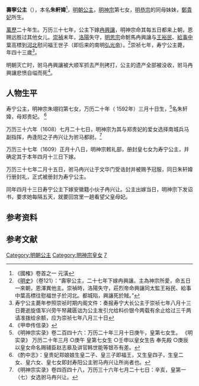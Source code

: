 {{for|元朝壽寧公主|寿宁公主 (元朝)}}
{{東亞女性歷史人物
| 名稱=寿宁公主
| 身份=[[明朝|明朝]]公主
| 畫像=
| 說明=
| 姓名=朱軒媁
| 封爵=[[公主|公主]]
| 位號=
| 封號=寿宁公主
| 出生年=万历二十年（1592年）三月庚午
| 逝世年=崇祯七年（1634年）八月十三日
| 諡號=
| 其他親屬=子：冉印孔<br>孫：冉崇儒
| 父親=[[明神宗|明神宗]]
| 同胞兄弟=[[朱常溆|朱常溆]]，[[明恭宗|明恭宗]]，[[朱常治|朱常治]]
| 同胞姊妹=[[云和公主|云和公主]]，[[灵丘公主|灵丘公主]]
| 母親=[[鄭貴妃|鄭貴妃]]
|}}
'''壽寧公主'''（{{bd|1592年||1634年}}），本名'''朱軒媁'''<ref name="c">《國榷》卷首之一 元潢</ref>，[[明朝|明朝]][[公主|公主]]，[[明神宗|明神宗]]第七女，[[明恭宗|明恭宗]]的同母妹妹，[[鄭貴妃|鄭貴妃]]所生。

[[萬歷|萬歷]]二十年生。万历三十七年，公主下嫁[[冉興讓|冉興讓]]，明神宗命其每五日都来上朝，恩赐远胜过其他女儿。[[崇禎|崇禎]]末年，[[洛陽|洛陽]]失守，[[明思宗|明思宗]]命駙馬冉興讓与[[王裕民|王裕民]]、[[給事中|給事中]]葉高標到[[河北|河北]]慰问福王世子（即后来的南明[[弘光帝|弘光帝]]）。<ref>《[[明史|明史]]》（卷121）：“壽寧公主，二十七年下嫁冉興讓。主為神宗所愛，命五日一來朝，恩澤異他主。崇禎時，洛陽失守，莊烈帝命興讓同太監王裕民、給事中葉高標往慰福世子於河北。都城陷，興讓死於賊。”</ref>崇祯七年，寿宁公主薨，年四十三歲<ref>寿宁公主薨年参照崇祯时期内阁文件：奏报寿宁大长公主于崇祯七年八月十三日薨逝旋值军兴旁午帑藏匮诎为公主发引允给料价银今两载有余止给过三千两请准拨给余额，应为崇祯七年八月三十日</ref>。

明朝灭亡时，驸马冉興讓被大顺军抓去严刑拷打，公主的遗产全部被没收，驸马冉興讓悲愤自缢而死<ref>《甲申传信录》</ref>。

==人物生平==

寿宁公主，明神宗朱翊钧第七女，万历二十年（ 1592年）三月十日生，<ref>《明神宗实录》卷二百四十六：万历二十年三月十日庚午，皇第七女生。 《明实录》 万历二十年三月 ○庚午 皇第七女生 ○壬申以皇女生告 奉先殿 ○庚辰以皇女命名赐辅臣赵志皋及讲官韩世能等银币有差。</ref>名朱轩媁，母郑贵妃。 <ref>《酌中志》：皇贵妃郑娘娘生皇二子、皇三子即福王，又生皇四子，生皇二女、皇六女、皇七女即封寿阳公主驸马冉兴让所尚者也。</ref>

万历三十六年（1608）七月二十七日，明神宗为其与郑贵妃的爱女选择南城兵马副指挥，冉逢阳之子冉兴让为驸马都尉。<ref>《明神宗实录》卷四百四十八，万历三十六年七月二十七日：辛亥，皇第一（七）女选驸马冉兴让。</ref>

万历三十七年（1609）正月十八日，明神宗敕礼部，册封皇七女为寿宁公主，并确定其于本年四月十三日下嫁。 

万历三十七年二月十五日，驸马冉兴让于文华门受诰封并被赐予冠服，同日朱轩媁行册封礼，正式被册封为寿宁公主。 

同年四月十三日寿宁公主下嫁安徽籍小伙子冉兴让。公主出嫁当日，明神宗下发诏书，要求她每隔五天，就要回宫里一趟看望父皇母妃。 

==参考资料==
<references />

==参考文献==
<div class="references-small">
<references></references>
</div>

{{明神宗皇室}}

[[Category:明朝公主|Category:明朝公主]]
[[Category:明神宗皇女|Category:明神宗皇女]]
[[Category:明神宗皇女|7]]